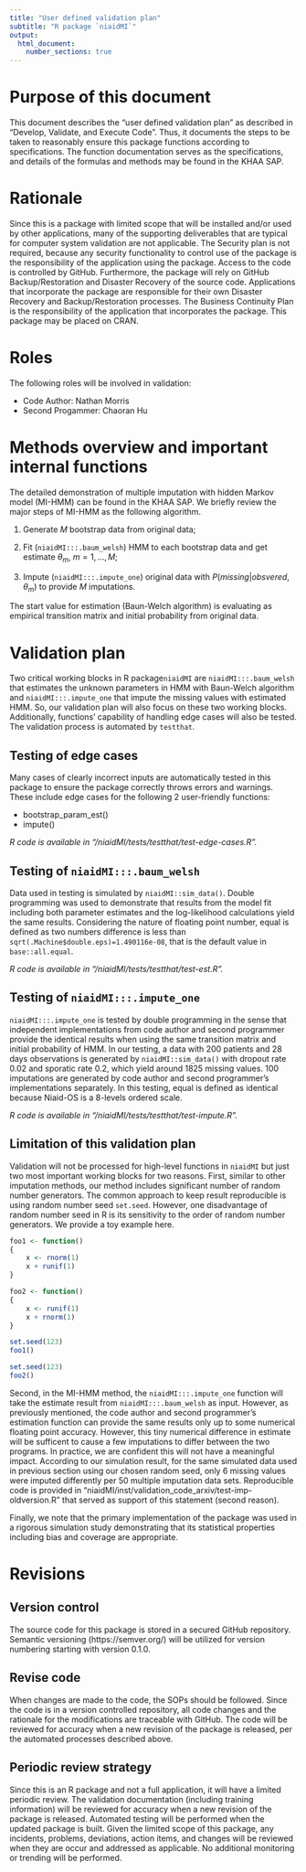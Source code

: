 ```yaml
---
title: "User defined validation plan"
subtitle: "R package `niaidMI`"
output:
  html_document:
    number_sections: true
---
```


# Purpose of this document

This document describes the "user defined validation plan" as described in
"Develop, Validate, and Execute Code". Thus, it documents the steps to be taken
to reasonably ensure this package functions according to specifications.
The function documentation serves as the specifications, and details of the formulas and methods may be found in the KHAA SAP. 


# Rationale

Since this is a package with limited scope that will be installed and/or
used by other applications, many of the supporting deliverables that are
typical for computer system validation are not applicable. The Security plan
is not required, because any security functionality to control use of the
package is the responsibility of the application using the package.
Access to the code is controlled by GitHub. Furthermore, the package will
rely on GitHub Backup/Restoration and Disaster Recovery of the source code.
Applications that incorporate the package are responsible for their own
Disaster Recovery and Backup/Restoration processes. The Business Continuity
Plan is the responsibility of the application that incorporates the package.
This package may be placed on CRAN.  


# Roles

The following roles will be involved in validation:

 + Code Author: Nathan Morris
 + Second Progammer: Chaoran Hu


# Methods overview and important internal functions

The detailed demonstration of multiple imputation with hidden Markov model
(MI-HMM) can be found in the KHAA SAP. We briefly review the major steps of
MI-HMM as the following algorithm.

1. Generate $M$ bootstrap data from original data;

2. Fit (`niaidMI:::.baum_welsh`) HMM to each bootstrap data and get
estimate $\theta_m$, $m=1,...,M$;

3. Impute (`niaidMI:::.impute_one`) original data with
$P(missing|obsvered, \theta_m)$ to provide $M$ imputations.

The start value for estimation (Baun-Welch algorithm) is
evaluating as empirical transition matrix and initial probability from
original data.


# Validation plan

Two critical working blocks in R package`niaidMI` are `niaidMI:::.baum_welsh`
that estimates the unknown parameters in HMM with Baun-Welch algorithm and
`niaidMI:::.impute_one` that impute the missing values with estimated HMM.
So, our validation plan will also focus on these two working blocks.
Additionally, functions' capability of handling edge cases will also be
tested. The validation process is automated by `testthat`.

## Testing of edge cases

Many cases of clearly incorrect inputs are automatically tested in this package
to ensure the package correctly throws errors and warnings. These include
edge cases for the following 2 user-friendly functions:

 + bootstrap_param_est()
 + impute()
 
*R code is available in "/niaidMI/tests/testthat/test-edge-cases.R".*

## Testing of `niaidMI:::.baum_welsh`

Data used in testing is simulated by `niaidMI::sim_data()`. Double
programming was used to demonstrate that results from the model fit
including both parameter estimates and the log-likelihood calculations yield
the same results. Considering the nature of floating point number, equal is
defined as two numbers difference is less than
`sqrt(.Machine$double.eps)=1.490116e-08`, that is the default value
in `base::all.equal`.

*R code is available in "/niaidMI/tests/testthat/test-est.R".*


## Testing of `niaidMI:::.impute_one`

`niaidMI:::.impute_one` is tested by double programming in the sense that
independent implementations from code author and second programmer provide
the identical results when using the same transition matrix and initial
probability of HMM.
In our testing, a data with 200 patients and 28 days observations is
generated by `niaidMI::sim_data()` with dropout rate 0.02 and sporatic
rate 0.2, which yield around 1825 missing values. 100 imputations are
generated by code author and second programmer's implementations separately.
In this testing, equal is defined as identical because Niaid-OS is a 8-levels
ordered scale.

*R code is available in "/niaidMI/tests/testthat/test-impute.R".*

## Limitation of this validation plan

Validation will not be processed for high-level functions in `niaidMI`
but just two most important working blocks for two reasons. First,
similar to other imputation methods, our method includes significant
number of random number generators. The common approach to keep result
reproducible is using random number seed `set.seed`. However,
one disadvantage of random number seed in R is its sensitivity to the
order of random number generators. We provide a toy example here.
```r
foo1 <- function()
{
    x <- rnorm(1)
    x + runif(1)
}

foo2 <- function()
{
    x <- runif(1)
    x + rnorm(1)
}

set.seed(123)
foo1()

set.seed(123)
foo2()
```
Second, in the MI-HMM method, the `niaidMI:::.impute_one` function will take
the estimate result from `niaidMI:::.baum_welsh` as input.
However, as previously mentioned, the code author and second programmer's
estimation function can provide the same results only up to some numerical floating point accuracy.
However, this tiny numerical difference in estimate will be sufficent to cause a few imputations to differ between the two programs. In practice, we are confident this will not have a meaningful impact. According to our simulation result, for the same simulated data used in previous section using our chosen random seed, only 6 missing values were imputed differently per 50 multiple imputation data sets. Reproducible code is provided in "niaidMI/inst/validation_code_arxiv/test-imp-oldversion.R" that served as support of this statement (second reason).

Finally, we note that the primary implementation of the package was used in a rigorous simulation study demonstrating that its statistical properties including bias and coverage are appropriate.

# Revisions

## Version control
The source code for this package is stored in a secured GitHub repository.
Semantic versioning (https://semver.org/) will be utilized for version numbering
starting with version 0.1.0.

## Revise code

When changes are made to the code, the SOPs should be followed. Since the code
is in a version controlled repository, all code changes and the rationale for
the modifications are traceable with GitHub. The code will be reviewed for
accuracy when a new revision of the package is released, per the automated
processes described above.

## Periodic review strategy

Since this is an R package and not a full application, it will have a limited
periodic review. The validation documentation (including training information)
will be reviewed for accuracy when a new revision of the package is released.
Automated testing will be performed when the updated package is built. Given
the limited scope of this package, any incidents, problems, deviations, action
items, and changes will be reviewed when they are occur and addressed as
applicable. No additional monitoring or trending will be performed.